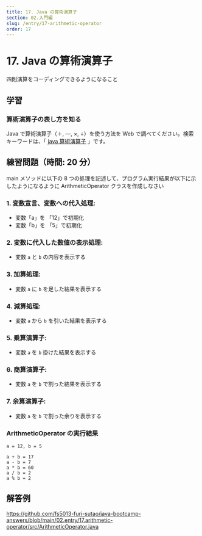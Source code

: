 ```yaml
---
title: 17. Java の算術演算子
section: 02.入門編
slug: /entry/17-arithmetic-operator
order: 17
---
```


# 17. Java の算術演算子

<p className="goal">四則演算をコーディングできるようになること</p>

## 学習

### 算術演算子の表し方を知る

Java で算術演算子（＋, ―, ×, ÷）を使う方法を Web で調べてください。検索キーワードは、「 [java 算術演算子](https://www.google.com/search?q=java+算術演算子) 」です。

## 練習問題（時間: 20 分）

main メソッドに以下の 8 つの処理を記述して、プログラム実行結果が以下に示したようになるように ArithmeticOperator クラスを作成しなさい

### 1. 変数宣言、変数への代入処理:

- 変数「a」を 「12」で初期化
- 変数「b」を 「5」で初期化

### 2. 変数に代入した数値の表示処理:

- 変数 `a` と `b` の内容を表示する

### 3. 加算処理:

- 変数 `a` に `b` を足した結果を表示する

### 4. 減算処理:

- 変数 `a` から `b` を引いた結果を表示する

### 5. 乗算演算子:

- 変数 `a` を `b` 掛けた結果を表示する

### 6. 商算演算子:

- 変数 `a` を `b` で割った結果を表示する

### 7. 余算演算子:

- 変数 `a` を `b` で割った余りを表示する

### ArithmeticOperator の実行結果

```
a = 12, b = 5

a + b = 17
a - b = 7
a * b = 60
a / b = 2
a % b = 2
```

## 解答例

https://github.com/fs5013-furi-sutao/java-bootcamp-answers/blob/main/02.entry/17.arithmetic-operator/src/ArithmeticOperator.java

